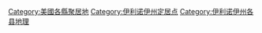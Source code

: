 
[[Category:美國各縣聚居地|Category:美國各縣聚居地]]
[[Category:伊利诺伊州定居点|Category:伊利诺伊州定居点]]
[[Category:伊利诺伊州各县地理|Category:伊利诺伊州各县地理]]